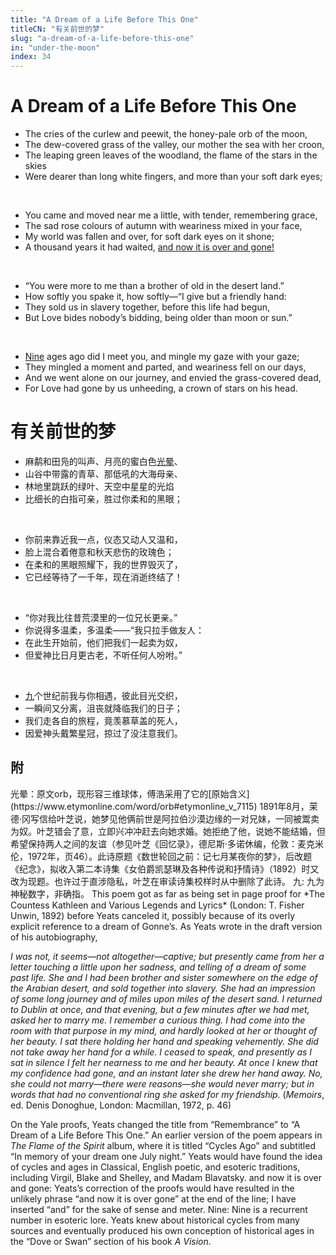 ```yaml
---
title: "A Dream of a Life Before This One"
titleCN: "有关前世的梦"
slug: "a-dream-of-a-life-before-this-one"
in: "under-the-moon"
index: 34
---
```


<PoemContent>

<PoemSection>

# A Dream of a Life Before This One
- The cries of the curlew and peewit, the honey-pale orb of the moon,
- The dew-covered grass of the valley, our mother the sea with her
croon,
- The leaping green leaves of the woodland, the flame of the stars in the skies
- Were dearer than long white fingers, and more than your soft dark
eyes;

<br />

- You came and moved near me a little, with tender, remembering
grace,
- The sad rose colours of autumn with weariness mixed in your face,
- My world was fallen and over, for soft dark eyes on it shone;
- A thousand years it had waited, [and now it is over and gone!](#1)

<br />

- “You were more to me than a brother of old in the desert land.”
- How softly you spake it, how softly—“I give but a friendly hand:
- They sold us in slavery together, before this life had begun,
- But Love bides nobody’s bidding, being older than moon or sun.”

<br />

- [Nine](#2) ages ago did I meet you, and mingle my gaze with your gaze;
- They mingled a moment and parted, and weariness fell on our days,
- And we went alone on our journey, and envied the grass-covered
dead,
- For Love had gone by us unheeding, a crown of stars on his head.

</PoemSection>

<PoemSection>

# 有关前世的梦
- 麻鹬和田凫的叫声、月亮的蜜白色[光晕](#4)、
- 山谷中带露的青草、那低吼的大海母亲、
- 林地里跳跃的绿叶、天空中星星的光焰
- 比细长的白指可亲，胜过你柔和的黑眼；

<br />

- 你前来靠近我一点，仪态又动人又温和，
- 脸上混合着倦意和秋天悲伤的玫瑰色；
- 在柔和的黑眼照耀下，我的世界毁灭了，
- 它已经等待了一千年，现在消逝终结了！

<br />

- “你对我比往昔荒漠里的一位兄长更亲。”
- 你说得多温柔，多温柔——“我只拉手做友人：
- 在此生开始前，他们把我们一起卖为奴，
- 但爱神比日月更古老，不听任何人吩咐。”

<br />

- [九](#3)个世纪前我与你相遇，彼此目光交织，
- 一瞬间又分离，沮丧就降临我们的日子；
- 我们走各自的旅程，竟羡慕草盖的死人，
- 因爱神头戴繁星冠，掠过了没注意我们。

</PoemSection>
</PoemContent>

<PoemTranslator translator="傅浩"/>

## 附

<PoemAppendix source="维护者注——">
<PoemFootnote index={4}>
光晕：原文orb，现形容三维球体，傅浩采用了它的[原始含义](https://www.etymonline.com/word/orb#etymonline_v_7115)
</PoemFootnote>
</PoemAppendix>

<PoemAppendix source="叶芝诗集（增订本） 2018 ——">
<PoemFootnote>
1891年8月，茉德·冈写信给叶芝说，她梦见他俩前世是阿拉伯沙漠边缘的一对兄妹，一同被鬻卖为奴。叶芝错会了意，立即兴冲冲赶去向她求婚。她拒绝了他，说她不能结婚，但希望保持两人之间的友谊（参见叶芝《回忆录》，德尼斯·多诺休编，伦敦：麦克米伦，1972年，页46）。此诗原题《数世轮回之前：记七月某夜你的梦》，后改题《纪念》，拟收入第二本诗集《女伯爵凯瑟琳及各种传说和抒情诗》（1892）时又改为现题。也许过于直涉隐私，叶芝在审读诗集校样时从中删除了此诗。
</PoemFootnote>
<PoemFootnote index={2}>
九: 九为神秘数字，非确指。
</PoemFootnote>
</PoemAppendix>

<PoemAppendix source="George Bornstein—">
<PoemFootnote>
This poem got as far as being set in page proof for *The Countess Kathleen and Various Legends and Lyrics* (London: T. Fisher Unwin, 1892) before Yeats canceled it, possibly because of its overly explicit reference to a dream of Gonne’s. As Yeats wrote in the draft version of his autobiography,

*I was not, it seems—not altogether—captive; but presently came from her a letter touching a little upon her sadness, and telling of a dream of some past life. She and I had been brother and sister somewhere on the edge of the Arabian desert, and sold together into slavery. She had an impression of some long journey and of miles upon miles of the desert sand. I returned to Dublin at once, and that evening, but a few minutes after we had met, asked her to marry me. I remember a curious thing. I had come into the room with that purpose in my mind, and hardly looked at her or thought of her beauty. I sat there holding her hand and speaking vehemently. She did not take away her hand for a while. I ceased to speak, and presently as I sat in silence I felt her nearness to me and her beauty. At once I knew that my confidence had gone, and an instant later she drew her hand away. No, she could not marry—there were reasons—she would never marry; but in words that had no conventional ring she asked for my friendship.* (*Memoirs*, ed. Denis Donoghue, London: Macmillan, 1972, p. 46)

On the Yale proofs, Yeats changed the title from “Remembrance” to “A Dream of a Life Before This One.” An earlier version of the poem appears in *The Flame of the Spirit* album, where it is titled “Cycles Ago” and subtitled “In memory of your dream one July night.” Yeats would have found the idea of cycles and ages in Classical, English poetic, and esoteric traditions, including Virgil, Blake and Shelley, and Madam Blavatsky.
</PoemFootnote>
<PoemFootnote index={1}>
and now it is over and gone: Yeats’s correction of the proofs would have resulted in the unlikely phrase “and now it is over gone” at the end of the line; I have inserted “and” for the sake of sense and meter.
</PoemFootnote>
<PoemFootnote index={2}>
Nine: Nine is a recurrent number in esoteric lore. Yeats knew about historical cycles from many sources and eventually produced his own conception of historical ages in the “Dove or Swan” section of his book *A Vision*.
</PoemFootnote>
</PoemAppendix>
